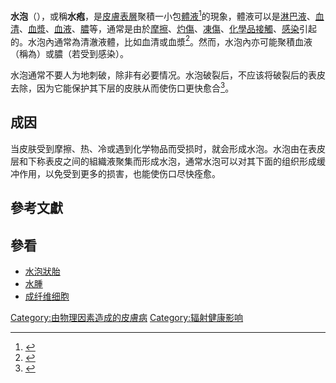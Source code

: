 {{多個問題|
{{Expand language|time=2020-02-21}}
{{Expand|time=2015-06-24T03:16:31+00:00}}
{{Expert|time=2015-12-14T03:44:10+00:00}}
}}
{{otheruses}}
{{medical}}{{Infobox Disease
 | Name           = 水泡 
 | Image          = Smlp6860.jpg
 | Caption        = 腳上因為摩擦引起的水泡
 | DiseasesDB     = 1777
 | ICD10          = {{ICD10|T|14|0|t|08}}
 | ICD9           = {{ICD9|919.2}}
 | ICDO           =
 | OMIM           =
 | MedlinePlus    = 003239
 | eMedicineSubj  =
 | eMedicineTopic =
 | MeshID         = D001768
}}
'''水泡'''（{{Lang-en|Blister}}），或稱'''水疱'''，是[[表皮_(皮膚)|皮膚表層]]聚積一小包[[體液|體液]]<ref>{{cite web |url=http://www.tswong.net/hkpe/running/supplementary_notes/blisters_prevention_treatment.htm |title=水泡的預防與治療 |accessdate=2014-06-26 |archive-date=2013-08-15 |archive-url=https://web.archive.org/web/20130815003749/http://www.tswong.net/hkpe/running/supplementary_notes/blisters_prevention_treatment.htm |dead-url=no }}</ref>的現象，體液可以是[[淋巴液|淋巴液]]、[[血清|血清]]、[[血漿|血漿]]、[[血液|血液]]、[[膿|膿]]等，通常是由於[[摩擦|摩擦]]、[[灼傷|灼傷]]、[[凍傷|凍傷]]、[[毒性|化學品接觸]]、[[感染|感染]]引起的。水泡內通常為清澈液體，比如血清或血漿<ref name="blisterfluid">{{cite journal|pmid=3358612|year=1988|last1=Uchinuma |first1=E|last2=Koganei|first2=Y|last3=Shioya|first3=N|last4=Yoshizato|first4=K |title=Biological evaluation of burn blister fluid|volume=20|issue=3 |pages=225–230|journal=Annals of plastic surgery |language=en |doi=10.1097/00000637-198803000-00005}}</ref>。然而，水泡內亦可能聚積血液（稱為{{Le|血泡|Blood blister}}）或膿（若受到感染）。

水泡通常不要人为地刺破，除非有必要情况。水泡破裂后，不应该将破裂后的表皮去除，因为它能保护其下层的皮肤从而使伤口更快愈合<ref>{{Cite news|url=http://www.webmd.com/skin-problems-and-treatments/understanding-blister-treatment|title=Blister Treatments and Prevention|work=WebMD|access-date=2017-03-04|language=en-US|archive-date=2017-05-19|archive-url=https://web.archive.org/web/20170519141354/http://www.webmd.com/skin-problems-and-treatments/understanding-blister-treatment|dead-url=no}}</ref>。

== 成因 ==
当皮肤受到摩擦、热、冷或遇到化学物品而受损时，就会形成水泡。水泡由在表皮层和下称表皮之间的組織液聚集而形成水泡，通常水泡可以对其下面的组织形成缓冲作用，以免受到更多的损害，也能使伤口尽快痊愈。

==參考文獻==
{{reflist}}

==參看==
*[[水泡狀胎|水泡狀胎]]
*[[水腫|水腫]]
*[[成纤维细胞|成纤维细胞]]

{{medical-stub}}

[[Category:由物理因素造成的皮膚病|Category:由物理因素造成的皮膚病]]
[[Category:辐射健康影响|Category:辐射健康影响]]